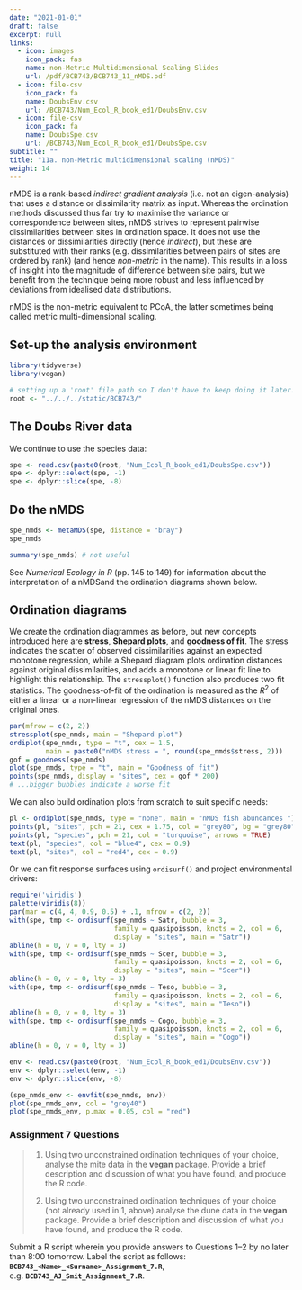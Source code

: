 ```yaml
---
date: "2021-01-01"
draft: false
excerpt: null
links:
  - icon: images
    icon_pack: fas
    name: non-Metric Multidimensional Scaling Slides
    url: /pdf/BCB743/BCB743_11_nMDS.pdf
  - icon: file-csv
    icon_pack: fa
    name: DoubsEnv.csv
    url: /BCB743/Num_Ecol_R_book_ed1/DoubsEnv.csv
  - icon: file-csv
    icon_pack: fa
    name: DoubsSpe.csv
    url: /BCB743/Num_Ecol_R_book_ed1/DoubsSpe.csv
subtitle: ""
title: "11a. non-Metric multidimensional scaling (nMDS)"
weight: 14
---
```


<!--- # Topic 11: non-Metric multidimensional scaling (nMDS) --->

nMDS is a rank-based *indirect gradient analysis* (i.e. not an eigen-analysis) that uses a distance or dissimilarity matrix as input. Whereas the ordination methods discussed thus far try to maximise the variance or correspondence between sites, nMDS strives to represent pairwise dissimilarities between sites in ordination space. It does not use the distances or dissimilarities directly (hence *indirect*), but these are substituted with their ranks (e.g. dissimilarities between pairs of sites are ordered by rank) (and hence *non-metric* in the name). This results in a loss of insight into the magnitude of difference between site pairs, but we benefit from the technique being more robust and less influenced by deviations from idealised data distributions.

nMDS is the non-metric equivalent to PCoA, the latter sometimes being called metric multi-dimensional scaling.

## Set-up the analysis environment

```r
library(tidyverse)
library(vegan)

# setting up a 'root' file path so I don't have to keep doing it later...
root <- "../../../static/BCB743/"
```

## The Doubs River data

We continue to use the species data:

```r
spe <- read.csv(paste0(root, "Num_Ecol_R_book_ed1/DoubsSpe.csv"))
spe <- dplyr::select(spe, -1)
spe <- dplyr::slice(spe, -8)
```

## Do the nMDS

```r
spe_nmds <- metaMDS(spe, distance = "bray")
spe_nmds
```

```r
summary(spe_nmds) # not useful
```

See *Numerical Ecology in R* (pp. 145 to 149) for information about the interpretation of a nMDSand the ordination diagrams shown below.

## Ordination diagrams

We create the ordination diagrammes as before, but new concepts introduced here are **stress**, **Shepard plots**, and **goodness of fit**. The stress indicates the scatter of observed dissimilarities against an expected monotone regression, while a Shepard diagram plots ordination distances against original dissimilarities, and adds a monotone or linear fit line to highlight this relationship. The `stressplot()` function also produces two fit statistics. The goodness-of-fit of the ordination is measured as the $R^{2}$ of either a linear or a non-linear regression of the nMDS distances on the original ones.

```r
par(mfrow = c(2, 2))
stressplot(spe_nmds, main = "Shepard plot")
ordiplot(spe_nmds, type = "t", cex = 1.5,
         main = paste0("nMDS stress = ", round(spe_nmds$stress, 2)))
gof = goodness(spe_nmds)
plot(spe_nmds, type = "t", main = "Goodness of fit")
points(spe_nmds, display = "sites", cex = gof * 200)
# ...bigger bubbles indicate a worse fit
```

We can also build ordination plots from scratch to suit specific needs:

```r
pl <- ordiplot(spe_nmds, type = "none", main = "nMDS fish abundances ")
points(pl, "sites", pch = 21, cex = 1.75, col = "grey80", bg = "grey80")
points(pl, "species", pch = 21, col = "turquoise", arrows = TRUE)
text(pl, "species", col = "blue4", cex = 0.9)
text(pl, "sites", col = "red4", cex = 0.9)
```

Or we can fit response surfaces using `ordisurf()` and project environmental drivers:

```r
require('viridis')
palette(viridis(8))
par(mar = c(4, 4, 0.9, 0.5) + .1, mfrow = c(2, 2))
with(spe, tmp <- ordisurf(spe_nmds ~ Satr, bubble = 3,
                          family = quasipoisson, knots = 2, col = 6,
                          display = "sites", main = "Satr"))
abline(h = 0, v = 0, lty = 3)
with(spe, tmp <- ordisurf(spe_nmds ~ Scer, bubble = 3,
                          family = quasipoisson, knots = 2, col = 6,
                          display = "sites", main = "Scer"))
abline(h = 0, v = 0, lty = 3)
with(spe, tmp <- ordisurf(spe_nmds ~ Teso, bubble = 3,
                          family = quasipoisson, knots = 2, col = 6,
                          display = "sites", main = "Teso"))
abline(h = 0, v = 0, lty = 3)
with(spe, tmp <- ordisurf(spe_nmds ~ Cogo, bubble = 3,
                          family = quasipoisson, knots = 2, col = 6,
                          display = "sites", main = "Cogo"))
abline(h = 0, v = 0, lty = 3)

env <- read.csv(paste0(root, "Num_Ecol_R_book_ed1/DoubsEnv.csv"))
env <- dplyr::select(env, -1)
env <- dplyr::slice(env, -8)

(spe_nmds_env <- envfit(spe_nmds, env)) 
plot(spe_nmds_env, col = "grey40")
plot(spe_nmds_env, p.max = 0.05, col = "red")
```

### Assignment 7 Questions

> 1.  Using two unconstrained ordination techniques of your choice, analyse the mite data in the **vegan** package. Provide a brief description and discussion of what you have found, and produce the R code.
>
> 2.  Using two unconstrained ordination techniques of your choice (not already used in 1, above) analyse the dune data in the **vegan** package. Provide a brief description and discussion of what you have found, and produce the R code.

Submit a R script wherein you provide answers to Questions 1--2 by no later than 8:00 tomorrow. Label the script as follows: **`BCB743_<Name>_<Surname>_Assignment_7.R`**, e.g. **`BCB743_AJ_Smit_Assignment_7.R`**.
